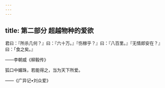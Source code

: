 ```yaml
---
---
---
```

title: 第二部分 超越物种的爱欲
---







君曰：『所杀几何？』曰：『六十万。』『伤稼乎？』曰：『八百里。』『无情郎安在？』曰：「食之矣。』

——李朝威《柳毅传》



狐口中媚珠，若能得之，当为天下所爱。

——《广异记•刘众爱》